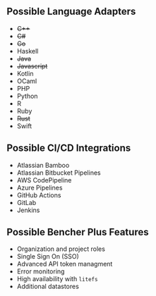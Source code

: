 ## Possible Language Adapters

- ~~C++~~
- ~~C#~~
- ~~Go~~
- Haskell
- ~~Java~~
- ~~Javascript~~
- Kotlin
- OCaml
- PHP
- Python
- R
- Ruby
- ~~Rust~~
- Swift

## Possible CI/CD Integrations

- Atlassian Bamboo
- Atlassian Bitbucket Pipelines
- AWS CodePipeline
- Azure Pipelines
- GitHub Actions
- GitLab
- Jenkins

## Possible Bencher Plus Features

- Organization and project roles
- Single Sign On (SSO)
- Advanced API token managment
- Error monitoring
- High availability with `litefs`
- Additional datastores
